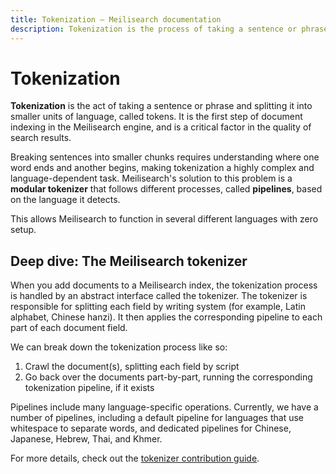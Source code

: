 ```yaml
---
title: Tokenization — Meilisearch documentation
description: Tokenization is the process of taking a sentence or phrase and splitting it into smaller units of language. It is a crucial procedure when indexing documents.
---
```


# Tokenization

**Tokenization** is the act of taking a sentence or phrase and splitting it into smaller units of language, called tokens. It is the first step of document indexing in the Meilisearch engine, and is a critical factor in the quality of search results.

Breaking sentences into smaller chunks requires understanding where one word ends and another begins, making tokenization a highly complex and language-dependent task. Meilisearch's solution to this problem is a **modular tokenizer** that follows different processes, called **pipelines**, based on the language it detects.

This allows Meilisearch to function in several different languages with zero setup.

## Deep dive: The Meilisearch tokenizer

When you add documents to a Meilisearch index, the tokenization process is handled by an abstract interface called the tokenizer. The tokenizer is responsible for splitting each field by writing system (for example, Latin alphabet, Chinese hanzi). It then applies the corresponding pipeline to each part of each document field.

We can break down the tokenization process like so:

1. Crawl the document(s), splitting each field by script
2. Go back over the documents part-by-part, running the corresponding tokenization pipeline, if it exists

Pipelines include many language-specific operations. Currently, we have a number of pipelines, including a default pipeline for languages that use whitespace to separate words, and dedicated pipelines for Chinese, Japanese, Hebrew, Thai, and Khmer.

For more details, check out the [tokenizer contribution guide](https://github.com/meilisearch/charabia).
